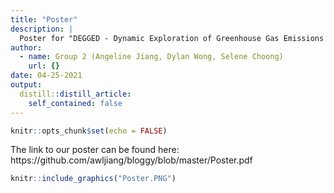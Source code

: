 ```yaml
---
title: "Poster"
description: |
  Poster for "DEGGED - Dynamic Exploration of Greenhouse Gas Emissions and its Determinants using R and Shiny"
author:
  - name: Group 2 (Angeline Jiang, Dylan Wong, Selene Choong)
    url: {}
date: 04-25-2021
output:
  distill::distill_article:
    self_contained: false
---
```


```r
knitr::opts_chunk$set(echo = FALSE)
```

The link to our poster can be found here: https://github.com/awljiang/bloggy/blob/master/Poster.pdf

```r
knitr::include_graphics("Poster.PNG")
```

